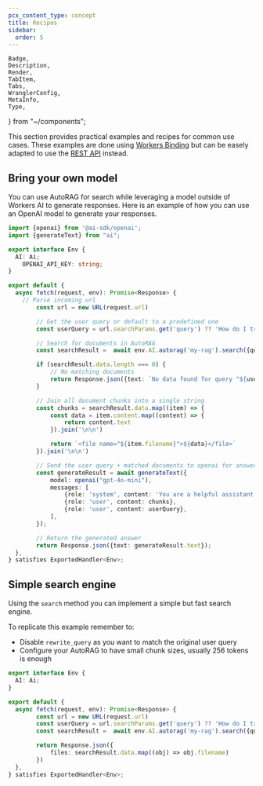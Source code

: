 ```yaml
---
pcx_content_type: concept
title: Recipes
sidebar:
  order: 5
---
```


	Badge,
	Description,
	Render,
	TabItem,
	Tabs,
	WranglerConfig,
	MetaInfo,
	Type,
} from "~/components";

This section provides practical examples and recipes for common use cases. These examples are done using [Workers Binding](/autorag/usage/workers-binding/) but can be easely adapted to use the [REST API](/autorag/usage/rest-api/) instead.

## Bring your own model

You can use AutoRAG for search while leveraging a model outside of Workers AI to generate responses. Here is an example of how you can use an OpenAI model to generate your responses.

```ts
import {openai} from '@ai-sdk/openai';
import {generateText} from "ai";

export interface Env {
  AI: Ai;
	OPENAI_API_KEY: string;
}

export default {
  async fetch(request, env): Promise<Response> {
  	// Parse incoming url
		const url = new URL(request.url)

		// Get the user query or default to a predefined one
		const userQuery = url.searchParams.get('query') ?? 'How do I train a llama to deliver coffee?'

		// Search for documents in AutoRAG
		const searchResult =  await env.AI.autorag('my-rag').search({query: userQuery})

		if (searchResult.data.length === 0) {
			// No matching documents
			return Response.json({text: `No data found for query "${userQuery}"`})
		}

		// Join all document chunks into a single string
		const chunks = searchResult.data.map((item) => {
			const data = item.content.map((content) => {
				return content.text
			}).join('\n\n')

			return `<file name="${item.filename}">${data}</file>`
		}).join('\n\n')

		// Send the user query + matched documents to openai for answer
		const generateResult = await generateText({
			model: openai("gpt-4o-mini"),
			messages: [
				{role: 'system', content: 'You are a helpful assistant and your task is to answer the user question using the provided files.'},
				{role: 'user', content: chunks},
				{role: 'user', content: userQuery},
			],
		});

		// Return the generated answer
		return Response.json({text: generateResult.text});
  },
} satisfies ExportedHandler<Env>;
```

## Simple search engine

Using the `search` method you can implement a simple but fast search engine.

To replicate this example remember to:
- Disable `rewrite_query` as you want to match the original user query
- Configure your AutoRAG to have small chunk sizes, usually 256 tokens is enough

```ts
export interface Env {
  AI: Ai;
}

export default {
  async fetch(request, env): Promise<Response> {
		const url = new URL(request.url)
		const userQuery = url.searchParams.get('query') ?? 'How do I train a llama to deliver coffee?'
		const searchResult =  await env.AI.autorag('my-rag').search({query: userQuery, rewrite_query: false})

		return Response.json({
			files: searchResult.data.map((obj) => obj.filename)
		})
  },
} satisfies ExportedHandler<Env>;
```
